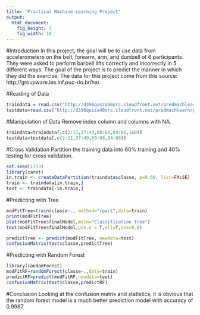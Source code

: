 ```yaml
---
title: "Practical Machine Learning Project"
output:
  html_document:
    fig_height: 7
    fig_width: 10
---
```


#Introduction
In this project, the goal will be to use data from accelerometers on the belt, forearm, arm, and dumbell of 6 participants. They were asked to perform barbell lifts correctly and incorrectly in 5 different ways. The goal of the project is to predict the manner in which they did the exercise. The data for this project come from this source: http://groupware.les.inf.puc-rio.br/har. 

#Reading of Data
```r
traindata = read.csv("http://d396qusza40orc.cloudfront.net/predmachlearn/pml-training.csv")
testdata=read.csv("http://d396qusza40orc.cloudfront.net/predmachlearn/pml-testing.csv")
```

#Manipulation of Data
Remove index column and columns with NA.
```r
traindata=traindata[,c(2:11,37:49,60:68,84:86,160)]
testdata=testdata[,c(2:11,37:49,60:68,84:86)]
```

#Cross Validation
Partition the training data into 60% training and 40% testing for cross validation.
```r
set.seed(1753)
library(caret)
in.train <- createDataPartition(traindata$classe, p=0.60, list=FALSE)
train <- traindata[in.train,]
test <- traindata[-in.train,]
```

#Predicting with Tree
```r
modFitTree=train(classe~., method="rpart",data=train)
print(modFitTree)
plot(modFitTree$finalModel,main="Classification Tree")
text(modFitTree$finalModel,use.n = T,all=T,cex=0.6)

predictTree <- predict(modFitTree, newdata=test)
confusionMatrix(test$classe,predictTree)
```

#Predicting with Random Forest
```r
library(randomForest)
modFitRF=randomForest(classe~.,data=train)
predictRF=predict(modFitRF,newdata=test)
confusionMatrix(test$classe,predictRF)
```

#Conclusion
Looking at the confusion matrix and statistics, it is obvious that the random forest model is a much better prediction model with accuracy of 0.9987



